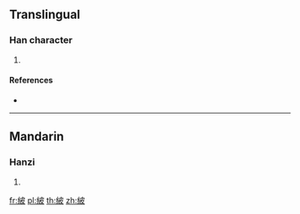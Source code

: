 {{character info/new}}
==Translingual==

===Han character===
{{Han char|rn=120|rad=糸|as=05|sn=11|four=|canj=VFDHE}}

# {{defn|Han|sort=糸05}}

====References====
* {{Han ref|kx=0920.050|dkj=27351|dj=1352.060|hdz=53388.030|uh=7D34|ud=32052}}

----

==Mandarin==

===Hanzi===
{{cmn-hanzi|pin=[[bèi]] ([[bei4]])|wg=pei<sup>4</sup>}}

# {{defn|lang=cmn|sort=糸05}}

[[fr:紴]]
[[pl:紴]]
[[th:紴]]
[[zh:紴]]